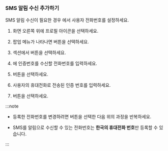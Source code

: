 ### SMS 알림 수신 추가하기

SMS 알림 수신이 필요한 경우 <Cmdname sid="MNU07360" className="uitext" />에서 사용자 전화번호를 설정하세요. 

<ImgLang img='set-event-sms-notification.png' desc='사용자 전화번호' />

1. 화면 오른쪽 위에 프로필 아이콘을 선택하세요. 

1. 팝업 메뉴가 나타나면 <Cmdname sid="MNU07360" className="uitext" /> 버튼을 선택하세요. 

1. <Cmdname sid="account_user_phone" className="uitext" /> 섹션에서 <Cmdname sid="ITM06575" className="uitext" /> 버튼을 선택하세요. 

1. <Cmdname sid="phone" className="uitext" />에 인증번호를 수신할 전화번호를 입력하세요.

1. <Cmdname sid="BTN06578" className="uitext" /> 버튼을 선택하세요.

1. 사용자의 휴대전화로 전송된 인증 번호를 입력하세요.

1. <Cmdname sid="BTN06501" className="uitext" /> 버튼을 선택하세요.

:::note

* 등록한 전화번호를 변경하려면 <Cmdname sid="BTN06594" className="uitext" /> 버튼을 선택한 다음 위의 과정을 반복하세요.

* SMS를 알림으로 수신할 수 있는 전화번호는 **한국의 휴대전화 번호**만 등록할 수 있습니다.

:::